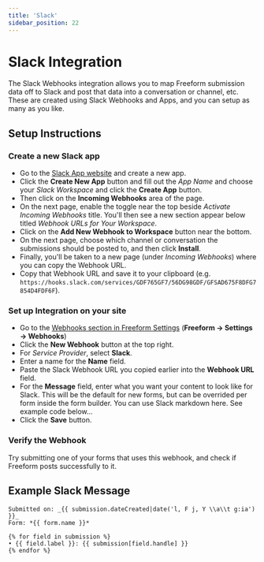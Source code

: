 ```yaml
---
title: 'Slack'
sidebar_position: 22
---
```




# Slack Integration<Badge type="pro" text="Pro" />

The Slack Webhooks integration allows you to map Freeform submission data off to Slack and post that data into a conversation or channel, etc. These are created using Slack Webhooks and Apps, and you can setup as many as you like.

<Photo img={SlackAppPhoto} alt="Slack Webhook Integration" />

## Setup Instructions

<VerticalStepWrapper>
<StepMarkdown>

### Create a new Slack app

- Go to the [Slack App website](https://api.slack.com/apps/new) and create a new app.
- Click the **Create New App** button and fill out the _App Name_ and choose your _Slack Workspace_ and click the **Create App** button.
  <Photo img={SlackCreate1Photo} alt="Slack App creation" />
- Then click on the **Incoming Webhooks** area of the page.
- On the next page, enable the toggle near the top beside _Activate Incoming Webhooks_ title. You'll then see a new section appear below titled _Webhook URLs for Your Workspace_.
- Click on the **Add New Webhook to Workspace** button near the bottom.
- On the next page, choose which channel or conversation the submissions should be posted to, and then click **Install**.
  <Photo img={SlackCreate2Photo} alt="Slack App creation" />
- Finally, you'll be taken to a new page (under _Incoming Webhooks_) where you can copy the Webhook URL.
- Copy that Webhook URL and save it to your clipboard (e.g. `https://hooks.slack.com/services/GDF765GF7/56DG98GDF/GFSAD675F8DFG7854D4FDF6F`).
  <Photo img={SlackCreate3Photo} alt="Slack App creation" />

</StepMarkdown>
<StepMarkdown>

### Set up Integration on your site

- Go to the [Webhooks section in Freeform Settings](../configuration/settings/#webhooks) (**Freeform → Settings → Webhooks**)
- Click the **New Webhook** button at the top right.
- For _Service Provider_, select **Slack**.
- Enter a name for the **Name** field.
- Paste the Slack Webhook URL you copied earlier into the **Webhook URL** field.
- For the **Message** field, enter what you want your content to look like for Slack. This will be the default for new forms, but can be overrided per form inside the form builder. You can use Slack markdown here. See example code below...
- Click the **Save** button.
  <Photo img={SlackPhoto} alt="Slack Webhook setup inside Freeform" />

</StepMarkdown>

<StepMarkdown>

### Verify the Webhook

Try submitting one of your forms that uses this webhook, and check if Freeform posts successfully to it.

</StepMarkdown>

</VerticalStepWrapper>

## Example Slack Message

```twig showLineNumbers
Submitted on: _{{ submission.dateCreated|date('l, F j, Y \\a\\t g:ia') }}_
Form: *{{ form.name }}*

{% for field in submission %}
• {{ field.label }}: {{ submission[field.handle] }}
{% endfor %}
```

